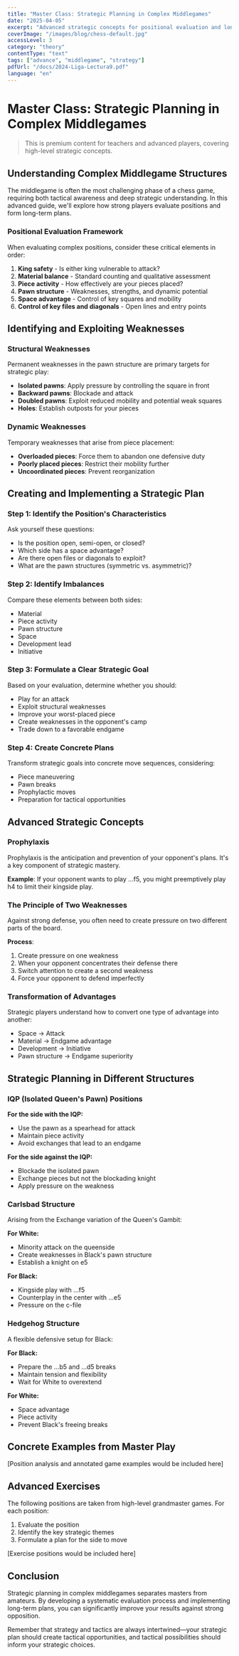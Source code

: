 ```yaml
---
title: "Master Class: Strategic Planning in Complex Middlegames"
date: "2025-04-05"
excerpt: "Advanced strategic concepts for positional evaluation and long-term planning in complex middlegame positions."
coverImage: "/images/blog/chess-default.jpg"
accessLevel: 3
category: "theory"
contentType: "text"
tags: ["advance", "middlegame", "strategy"]
pdfUrl: "/docs/2024-Liga-Lectura9.pdf"
language: "en"
---
```


# Master Class: Strategic Planning in Complex Middlegames

> This is premium content for teachers and advanced players, covering high-level strategic concepts.

## Understanding Complex Middlegame Structures

The middlegame is often the most challenging phase of a chess game, requiring both tactical awareness and deep strategic understanding. In this advanced guide, we'll explore how strong players evaluate positions and form long-term plans.

### Positional Evaluation Framework

When evaluating complex positions, consider these critical elements in order:

1. **King safety** - Is either king vulnerable to attack?
2. **Material balance** - Standard counting and qualitative assessment
3. **Piece activity** - How effectively are your pieces placed?
4. **Pawn structure** - Weaknesses, strengths, and dynamic potential
5. **Space advantage** - Control of key squares and mobility
6. **Control of key files and diagonals** - Open lines and entry points

## Identifying and Exploiting Weaknesses

### Structural Weaknesses

Permanent weaknesses in the pawn structure are primary targets for strategic play:

* **Isolated pawns**: Apply pressure by controlling the square in front
* **Backward pawns**: Blockade and attack
* **Doubled pawns**: Exploit reduced mobility and potential weak squares
* **Holes**: Establish outposts for your pieces

### Dynamic Weaknesses

Temporary weaknesses that arise from piece placement:

* **Overloaded pieces**: Force them to abandon one defensive duty
* **Poorly placed pieces**: Restrict their mobility further
* **Uncoordinated pieces**: Prevent reorganization

## Creating and Implementing a Strategic Plan

### Step 1: Identify the Position's Characteristics

Ask yourself these questions:
* Is the position open, semi-open, or closed?
* Which side has a space advantage?
* Are there open files or diagonals to exploit?
* What are the pawn structures (symmetric vs. asymmetric)?

### Step 2: Identify Imbalances

Compare these elements between both sides:
* Material
* Piece activity
* Pawn structure
* Space
* Development lead
* Initiative

### Step 3: Formulate a Clear Strategic Goal

Based on your evaluation, determine whether you should:
* Play for an attack
* Exploit structural weaknesses
* Improve your worst-placed piece
* Create weaknesses in the opponent's camp
* Trade down to a favorable endgame

### Step 4: Create Concrete Plans

Transform strategic goals into concrete move sequences, considering:
* Piece maneuvering
* Pawn breaks
* Prophylactic moves
* Preparation for tactical opportunities

## Advanced Strategic Concepts

### Prophylaxis

Prophylaxis is the anticipation and prevention of your opponent's plans. It's a key component of strategic mastery.

**Example**: If your opponent wants to play ...f5, you might preemptively play h4 to limit their kingside play.

### The Principle of Two Weaknesses

Against strong defense, you often need to create pressure on two different parts of the board.

**Process**:
1. Create pressure on one weakness
2. When your opponent concentrates their defense there
3. Switch attention to create a second weakness
4. Force your opponent to defend imperfectly

### Transformation of Advantages

Strategic players understand how to convert one type of advantage into another:
* Space → Attack
* Material → Endgame advantage
* Development → Initiative
* Pawn structure → Endgame superiority

## Strategic Planning in Different Structures

### IQP (Isolated Queen's Pawn) Positions

**For the side with the IQP:**
* Use the pawn as a spearhead for attack
* Maintain piece activity
* Avoid exchanges that lead to an endgame

**For the side against the IQP:**
* Blockade the isolated pawn
* Exchange pieces but not the blockading knight
* Apply pressure on the weakness

### Carlsbad Structure

Arising from the Exchange variation of the Queen's Gambit:

**For White:**
* Minority attack on the queenside
* Create weaknesses in Black's pawn structure
* Establish a knight on e5

**For Black:**
* Kingside play with ...f5
* Counterplay in the center with ...e5
* Pressure on the c-file

### Hedgehog Structure

A flexible defensive setup for Black:

**For Black:**
* Prepare the ...b5 and ...d5 breaks
* Maintain tension and flexibility
* Wait for White to overextend

**For White:**
* Space advantage
* Piece activity
* Prevent Black's freeing breaks

## Concrete Examples from Master Play

[Position analysis and annotated game examples would be included here]

## Advanced Exercises

The following positions are taken from high-level grandmaster games. For each position:
1. Evaluate the position
2. Identify the key strategic themes
3. Formulate a plan for the side to move

[Exercise positions would be included here]

## Conclusion

Strategic planning in complex middlegames separates masters from amateurs. By developing a systematic evaluation process and implementing long-term plans, you can significantly improve your results against strong opposition.

Remember that strategy and tactics are always intertwined—your strategic plan should create tactical opportunities, and tactical possibilities should inform your strategic choices.
